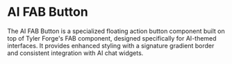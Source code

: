 
<Meta of={AiFabButtonStories} />

# AI FAB Button

The AI FAB Button is a specialized floating action button component built on top of Tyler Forge's FAB component, designed specifically for AI-themed interfaces. It provides enhanced styling with a signature gradient border and consistent integration with AI chat widgets.

<Canvas of={AiFabButtonStories.Demo} />
